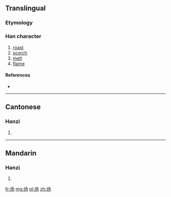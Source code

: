 {{also|煬}}
==Translingual==

===Etymology===
{{Han simp|煬|f=昜|t=𠃓}}

===Han character===
{{Han char|rn=86|rad=火|as=03|sn=7|four=|canj=FNSH}}

# [[roast]]
# [[scorch]]
# [[melt]]
# [[flame]]

====References====
* {{Han ref|kx=0666.261|hdz=32190.050|uh=7080|ud=28800}}

----

==Cantonese==

===Hanzi===
{{yue-hanzi|jyut=|y=yeung4|tra=煬}}

# {{defn|lang=yue|sort=火03}}

----

==Mandarin==

===Hanzi===
{{cmn-hanzi|tra=煬|pin=[[yáng]] ([[yang2]])|wg=yang<sup>2</sup>}}

# {{defn|lang=cmn|sort=火03}}

[[fr:炀]]
[[mg:炀]]
[[pl:炀]]
[[zh:炀]]